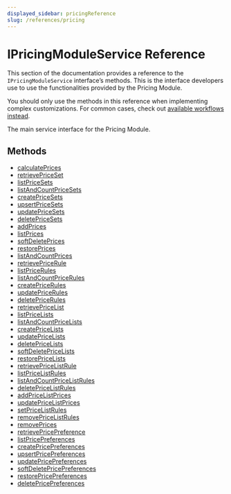 ```yaml
---
displayed_sidebar: pricingReference
slug: /references/pricing
---
```



# IPricingModuleService Reference

This section of the documentation provides a reference to the `IPricingModuleService` interface’s methods. This is the interface developers use to use the functionalities provided by the Pricing Module.

<Note>

You should only use the methods in this reference when implementing complex customizations. For common cases, check out [available workflows instead](/medusa-workflows-reference).

</Note>

The main service interface for the Pricing Module.

## Methods

- [calculatePrices](../../IPricingModuleService/methods/pricing.IPricingModuleService.calculatePrices/page.mdx)
- [retrievePriceSet](../../IPricingModuleService/methods/pricing.IPricingModuleService.retrievePriceSet/page.mdx)
- [listPriceSets](../../IPricingModuleService/methods/pricing.IPricingModuleService.listPriceSets/page.mdx)
- [listAndCountPriceSets](../../IPricingModuleService/methods/pricing.IPricingModuleService.listAndCountPriceSets/page.mdx)
- [createPriceSets](../../IPricingModuleService/methods/pricing.IPricingModuleService.createPriceSets/page.mdx)
- [upsertPriceSets](../../IPricingModuleService/methods/pricing.IPricingModuleService.upsertPriceSets/page.mdx)
- [updatePriceSets](../../IPricingModuleService/methods/pricing.IPricingModuleService.updatePriceSets/page.mdx)
- [deletePriceSets](../../IPricingModuleService/methods/pricing.IPricingModuleService.deletePriceSets/page.mdx)
- [addPrices](../../IPricingModuleService/methods/pricing.IPricingModuleService.addPrices/page.mdx)
- [listPrices](../../IPricingModuleService/methods/pricing.IPricingModuleService.listPrices/page.mdx)
- [softDeletePrices](../../IPricingModuleService/methods/pricing.IPricingModuleService.softDeletePrices/page.mdx)
- [restorePrices](../../IPricingModuleService/methods/pricing.IPricingModuleService.restorePrices/page.mdx)
- [listAndCountPrices](../../IPricingModuleService/methods/pricing.IPricingModuleService.listAndCountPrices/page.mdx)
- [retrievePriceRule](../../IPricingModuleService/methods/pricing.IPricingModuleService.retrievePriceRule/page.mdx)
- [listPriceRules](../../IPricingModuleService/methods/pricing.IPricingModuleService.listPriceRules/page.mdx)
- [listAndCountPriceRules](../../IPricingModuleService/methods/pricing.IPricingModuleService.listAndCountPriceRules/page.mdx)
- [createPriceRules](../../IPricingModuleService/methods/pricing.IPricingModuleService.createPriceRules/page.mdx)
- [updatePriceRules](../../IPricingModuleService/methods/pricing.IPricingModuleService.updatePriceRules/page.mdx)
- [deletePriceRules](../../IPricingModuleService/methods/pricing.IPricingModuleService.deletePriceRules/page.mdx)
- [retrievePriceList](../../IPricingModuleService/methods/pricing.IPricingModuleService.retrievePriceList/page.mdx)
- [listPriceLists](../../IPricingModuleService/methods/pricing.IPricingModuleService.listPriceLists/page.mdx)
- [listAndCountPriceLists](../../IPricingModuleService/methods/pricing.IPricingModuleService.listAndCountPriceLists/page.mdx)
- [createPriceLists](../../IPricingModuleService/methods/pricing.IPricingModuleService.createPriceLists/page.mdx)
- [updatePriceLists](../../IPricingModuleService/methods/pricing.IPricingModuleService.updatePriceLists/page.mdx)
- [deletePriceLists](../../IPricingModuleService/methods/pricing.IPricingModuleService.deletePriceLists/page.mdx)
- [softDeletePriceLists](../../IPricingModuleService/methods/pricing.IPricingModuleService.softDeletePriceLists/page.mdx)
- [restorePriceLists](../../IPricingModuleService/methods/pricing.IPricingModuleService.restorePriceLists/page.mdx)
- [retrievePriceListRule](../../IPricingModuleService/methods/pricing.IPricingModuleService.retrievePriceListRule/page.mdx)
- [listPriceListRules](../../IPricingModuleService/methods/pricing.IPricingModuleService.listPriceListRules/page.mdx)
- [listAndCountPriceListRules](../../IPricingModuleService/methods/pricing.IPricingModuleService.listAndCountPriceListRules/page.mdx)
- [deletePriceListRules](../../IPricingModuleService/methods/pricing.IPricingModuleService.deletePriceListRules/page.mdx)
- [addPriceListPrices](../../IPricingModuleService/methods/pricing.IPricingModuleService.addPriceListPrices/page.mdx)
- [updatePriceListPrices](../../IPricingModuleService/methods/pricing.IPricingModuleService.updatePriceListPrices/page.mdx)
- [setPriceListRules](../../IPricingModuleService/methods/pricing.IPricingModuleService.setPriceListRules/page.mdx)
- [removePriceListRules](../../IPricingModuleService/methods/pricing.IPricingModuleService.removePriceListRules/page.mdx)
- [removePrices](../../IPricingModuleService/methods/pricing.IPricingModuleService.removePrices/page.mdx)
- [retrievePricePreference](../../IPricingModuleService/methods/pricing.IPricingModuleService.retrievePricePreference/page.mdx)
- [listPricePreferences](../../IPricingModuleService/methods/pricing.IPricingModuleService.listPricePreferences/page.mdx)
- [createPricePreferences](../../IPricingModuleService/methods/pricing.IPricingModuleService.createPricePreferences/page.mdx)
- [upsertPricePreferences](../../IPricingModuleService/methods/pricing.IPricingModuleService.upsertPricePreferences/page.mdx)
- [updatePricePreferences](../../IPricingModuleService/methods/pricing.IPricingModuleService.updatePricePreferences/page.mdx)
- [softDeletePricePreferences](../../IPricingModuleService/methods/pricing.IPricingModuleService.softDeletePricePreferences/page.mdx)
- [restorePricePreferences](../../IPricingModuleService/methods/pricing.IPricingModuleService.restorePricePreferences/page.mdx)
- [deletePricePreferences](../../IPricingModuleService/methods/pricing.IPricingModuleService.deletePricePreferences/page.mdx)
